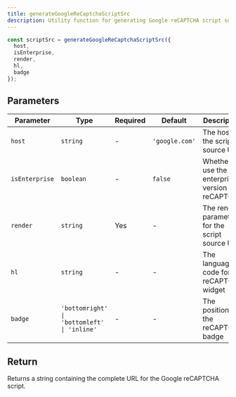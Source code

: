```yaml
---
title: generateGoogleReCaptchaScriptSrc
description: Utility function for generating Google reCAPTCHA script source URL
---
```


```ts
const scriptSrc = generateGoogleReCaptchaScriptSrc({
  host,
  isEnterprise,
  render,
  hl,
  badge
});
```

## Parameters

| Parameter      | Type                                        | Required | Default        | Description                                        |
| -------------- | ------------------------------------------- | -------- | -------------- | -------------------------------------------------- |
| `host`         | `string`                                    | -        | `'google.com'` | The host for the script source URL                 |
| `isEnterprise` | `boolean`                                   | -        | `false`        | Whether to use the enterprise version of reCAPTCHA |
| `render`       | `string`                                    | Yes      | -              | The render parameter for the script source URL     |
| `hl`           | `string`                                    | -        | -              | The language code for the reCAPTCHA widget         |
| `badge`        | `'bottomright' \| 'bottomleft' \| 'inline'` | -        | -              | The position of the reCAPTCHA badge                |

## Return

Returns a string containing the complete URL for the Google reCAPTCHA script.
